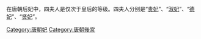 在唐朝后妃中，四夫人是仅次于皇后的等级。四夫人分别是“[[贵妃|贵妃]]”、“[[淑妃|淑妃]]”、“[[德妃|德妃]]”、“[[贤妃|贤妃]]”。

[[Category:唐朝妃|Category:唐朝妃]]
[[Category:唐朝後宮|Category:唐朝後宮]]